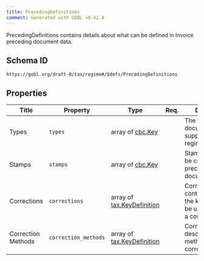 ```yaml
---
title: PrecedingDefinitions
comment: Generated with GOBL v0.42.4
---
```


PrecedingDefinitions contains details about what can be defined in Invoice preceding document data.

## Schema ID

`https://gobl.org/draft-0/tax/regime#/$defs/PrecedingDefinitions`

## Properties

| Title              | Property             | Type                                                      | Req. | Description                                                                            |
|--------------------|----------------------|-----------------------------------------------------------|------|----------------------------------------------------------------------------------------|
| Types              | `types`              | array of [cbc.Key](/draft-0/cbc/key)                      |      | The types of sub-documents supported by the regime                                     |
| Stamps             | `stamps`             | array of [cbc.Key](/draft-0/cbc/key)                      |      | Stamps that must be copied from the preceding document.                                |
| Corrections        | `corrections`        | array of [tax.KeyDefinition](/draft-0/tax/key_definition) |      | Corrections contains a list of all the keys that can be used to identify a correction. |
| Correction Methods | `correction_methods` | array of [tax.KeyDefinition](/draft-0/tax/key_definition) |      | CorrectionMethods describe the methods used to correct an invoice.                     |

